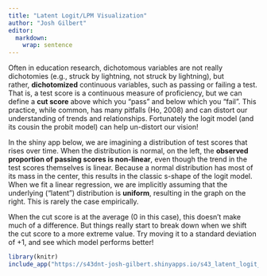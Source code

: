 ```yaml
---
title: "Latent Logit/LPM Visualization"
author: "Josh Gilbert"
editor: 
  markdown: 
    wrap: sentence
---
```


Often in education research, dichotomous variables are not really dichotomies (e.g., struck by lightning, not struck by lightning), but rather, **dichotomized** continuous variables, such as passing or failing a test.
That is, a test score is a continuous measure of proficiency, but we can define a **cut score** above which you "pass" and below which you "fail".
This practice, while common, has many pitfalls (Ho, 2008) and can distort our understanding of trends and relationships.
Fortunately the logit model (and its cousin the probit model) can help un-distort our vision!

In the shiny app below, we are imagining a distribution of test scores that rises over time.
When the distribution is normal, on the left, the **observed proportion of passing scores is non-linear**, even though the trend in the test scores themselves is linear.
Because a normal distribution has most of its mass in the center, this results in the classic s-shape of the logit model.
When we fit a linear regression, we are implicitly assuming that the underlying ("latent") distribution is **uniform**, resulting in the graph on the right.
This is rarely the case empirically.

When the cut score is at the average (0 in this case), this doesn't make much of a difference.
But things really start to break down when we shift the cut score to a more extreme value.
Try moving it to a standard deviation of +1, and see which model performs better!

```r
library(knitr)
include_app("https://s43dnt-josh-gilbert.shinyapps.io/s43_latent_logit_viz/", height = "1000px")
```
